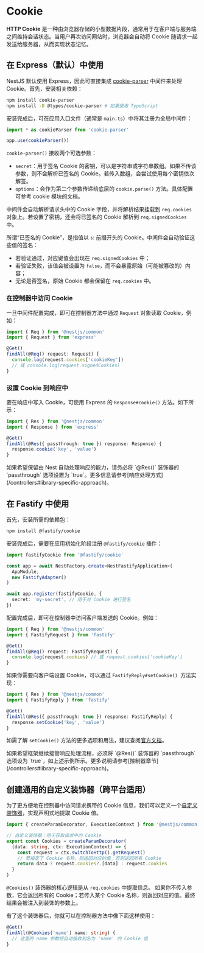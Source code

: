 # Cookie

**HTTP Cookie** 是一种由浏览器存储的小型数据片段，通常用于在客户端与服务端之间维持会话状态。当用户再次访问网站时，浏览器会自动将 Cookie 随请求一起发送给服务器，从而实现状态记忆。

## 在 Express（默认）中使用

NestJS 默认使用 Express，因此可直接集成 [cookie-parser](https://github.com/expressjs/cookie-parser) 中间件来处理 Cookie。首先，安装相关依赖：

```bash
npm install cookie-parser
npm install -D @types/cookie-parser # 如果使用 TypeScript
```

安装完成后，可在应用入口文件（通常是 `main.ts`）中将其注册为全局中间件：

```ts filename='main.ts'
import * as cookieParser from 'cookie-parser'

app.use(cookieParser())
```

`cookie-parser()` 接收两个可选参数：

- `secret`：用于签名 Cookie 的密钥，可以是字符串或字符串数组。如果不传该参数，则不会解析已签名的 Cookie。若传入数组，会尝试使用每个密钥依次解签。
- `options`：会作为第二个参数传递给底层的 `cookie.parse()` 方法。具体配置可参考 cookie 模块的文档。

中间件会自动解析请求头中的 Cookie 字段，并将解析结果挂载到 `req.cookies` 对象上。若设置了密钥，还会将已签名的 Cookie 解析到 `req.signedCookies` 中。

所谓“已签名的 Cookie”，是指值以 `s`: 前缀开头的 Cookie。中间件会自动验证这些值的签名：

- 若验证通过，对应键值会出现在 `req.signedCookies` 中；
- 若验证失败，该值会被设置为 `false`，而不会暴露原始（可能被篡改的）内容；
- 无论是否签名，原始 Cookie 都会保留在 `req.cookies` 中。

### 在控制器中访问 Cookie

一旦中间件配置完成，即可在控制器方法中通过 `Request` 对象读取 Cookie，例如：

```ts
import { Req } from '@nestjs/common'
import { Request } from 'express'

@Get()
findAll(@Req() request: Request) {
  console.log(request.cookies['cookieKey'])
  // 或 console.log(request.signedCookies)
}
```

### 设置 Cookie 到响应中

要在响应中写入 Cookie，可使用 Express 的 `Response#cookie()` 方法。如下所示：

```ts
import { Res } from '@nestjs/common'
import { Response } from 'express'

@Get()
findAll(@Res({ passthrough: true }) response: Response) {
  response.cookie('key', 'value')
}
```

<CalloutInfo type="warning">
  如果希望保留由 Nest 自动处理响应的能力，请务必将 `@Res()` 装饰器的
  `passthrough` 选项设置为
  `true`。更多信息请参考[响应处理方式](/controllers#library-specific-approach)。
</CalloutInfo>

## 在 Fastify 中使用

首先，安装所需的依赖包：

```bash
npm install @fastify/cookie
```

安装完成后，需要在应用初始化阶段注册 `@fastify/cookie` 插件：

```ts filename='main.ts'
import fastifyCookie from '@fastify/cookie'

const app = await NestFactory.create<NestFastifyApplication>(
  AppModule,
  new FastifyAdapter()
)

await app.register(fastifyCookie, {
  secret: 'my-secret', // 用于对 Cookie 进行签名
})
```

配置完成后，即可在控制器中访问客户端发送的 Cookie。例如：

```ts
import { Req } from '@nestjs/common'
import { FastifyRequest } from 'fastify'

@Get()
findAll(@Req() request: FastifyRequest) {
  console.log(request.cookies) // 或 request.cookies['cookieKey']
}
```

如果你需要向客户端设置 Cookie，可以通过 `FastifyReply#setCookie() `方法实现：

```ts
import { Res } from '@nestjs/common'
import { FastifyReply } from 'fastify'

@Get()
findAll(@Res({ passthrough: true }) response: FastifyReply) {
  response.setCookie('key', 'value')
}
```

如需了解 `setCookie()` 方法的更多选项和用法，建议查阅[官方文档](https://github.com/fastify/fastify-cookie#sending)。

<CalloutInfo type="warning">
  如果希望框架继续接管响应处理流程，必须将 `@Res()` 装饰器的 `passthrough`
  选项设为
  `true`，如上述示例所示。更多说明请参考[控制器章节](/controllers#library-specific-approach)。
</CalloutInfo>

## 创建通用的自定义装饰器（跨平台适用）

为了更方便地在控制器中访问请求携带的 Cookie 信息，我们可以定义一个[自定义装饰器](/custom-decorators)，实现声明式地提取 Cookie 值。

```ts
import { createParamDecorator, ExecutionContext } from '@nestjs/common'

// 自定义装饰器：用于获取请求中的 Cookie
export const Cookies = createParamDecorator(
  (data: string, ctx: ExecutionContext) => {
    const request = ctx.switchToHttp().getRequest()
    // 若指定了 Cookie 名称，则返回对应的值；否则返回所有 Cookie
    return data ? request.cookies?.[data] : request.cookies
  }
)
```

`@Cookies()` 装饰器的核心逻辑是从 `req.cookies` 中提取信息。
如果你不传入参数，它会返回所有的 Cookie；若传入某个 Cookie 名称，则返回对应的值。最终结果会被注入到装饰的参数上。

有了这个装饰器后，你就可以在控制器方法中像下面这样使用：

```ts
@Get()
findAll(@Cookies('name') name: string) {
  // 这里的 name 参数将自动接收到名为 'name' 的 Cookie 值
}
```
